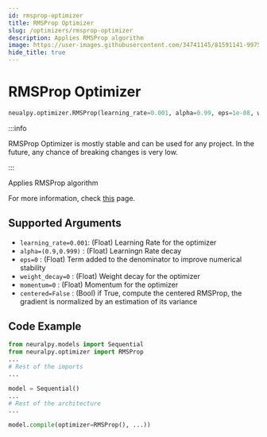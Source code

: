 ```yaml
---
id: rmsprop-optimizer
title: RMSProp Optimizer
slug: /optimizers/rmsprop-optimizer
description: Applies RMSProp algorithm
image: https://user-images.githubusercontent.com/34741145/81591141-99752900-93d9-11ea-9ef6-cc2c68daaa19.png
hide_title: true
---
```


# RMSProp Optimizer

```python
neualpy.optimizer.RMSProp(learning_rate=0.001, alpha=0.99, eps=1e-08, weight_decay=0.0, momentum=0.0, centered=False)
```

:::info

RMSProp Optimizer is mostly stable and can be used for any project. In the future, any chance of breaking changes is very low.

:::

Applies RMSProp algorithm

For more information, check [this](https://pytorch.org/docs/stable/optim.html#torch.optim.RMSprop) page.

## Supported Arguments

- `learning_rate=0.001`: (Float) Learning Rate for the optimizer
- `alpha=(0.9,0.999)` : (Float) Learningn Rate decay
- `eps=0` : (Float) Term added to the denominator to improve numerical stability
- `weight_decay=0` : (Float) Weight decay for the optimizer
- `momentum=0` : (Float) Momentum for the optimizer
- `centered=False` : (Bool) if True, compute the centered RMSProp, the gradient is normalized by an estimation of its variance

## Code Example

```python
from neuralpy.models import Sequential
from neuralpy.optimizer import RMSProp
...
# Rest of the imports
...

model = Sequential()
...
# Rest of the architecture
...

model.compile(optimizer=RMSProp(), ...))
```

